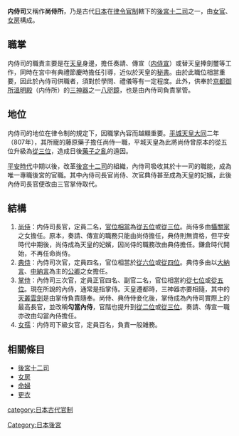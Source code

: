 '''内侍司'''又稱作'''尚侍所'''，乃是古代[[日本|日本]]在[[日本古代職官|律令官制]]轄下的[[後宮十二司|後宮十二司]]之一，由[[女官|女官]]、[[女房|女房]]構成。

== 職掌 ==
内侍司的職責主要是在[[天皇|天皇]]身邊，擔任奏請、傳宣（[[内侍宣|内侍宣]]）或替天皇捧劍璽等工作，同時在宮中有典禮節慶時擔任引導，近似於天皇的[[秘書|秘書]]。由於此職位相當重要，因此於內侍司供職者，須對於學問、禮儀等有一定程度。此外，供奉於[[京都御所|京都御所]][[溫明殿|溫明殿]]（内侍所）的[[三神器|三神器]]之一[[八咫鏡|八咫鏡]]，也是由內侍司負責掌管。

== 地位 ==
内侍司的地位在律令制的規定下，因職掌內容而越顯重要。[[平城天皇|平城天皇]][[大同_(日本)|大同]]二年（807年），其所寵的藤原藥子擔任尚侍一職，平城天皇為此將尚侍曾原本的從五位升級為[[從三位|從三位]]，造成日後[[藥子之亂|藥子之亂]]的遠因。

[[平安時代|平安時代]]中期以後，改革[[後宮十二司|後宮十二司]]的組織，內侍司吸收其於十一司的職能，成為唯一專職後宮的官職。其中內侍司長官尚侍、次官典侍甚至成為天皇的妃嬪，此後內侍司長官便改由三官掌侍取代。

== 結構 ==
# [[尚侍|尚侍]]：内侍司長官，定員二名，[[官位相當|官位相當]]為[[從五位|從五位]]或[[從三位|從三位]]。尚侍多由[[攝關家|攝關家]]之女擔任。原本，奏請、傳宣的職務只能由尚侍擔任，典侍則無資格，但平安時代中期後，尚侍成為天皇的妃嬪，因尚侍的職務改由典侍擔任。鎌倉時代開始，不再任命尚侍。
# [[典侍|典侍]]：內侍司次官，定員四名，官位相當於[[從六位|從六位]]或[[從四位|從四位]]。典侍多由以[[大納言|大納言]]、[[中納言|中納言]]為主的[[公卿|公卿]]之女擔任。
# [[掌侍|掌侍]]：內侍司三次官，定員正官四名、副官二名，官位相當約[[從七位|從七位]]或[[從五位|從五位]]。現在所說的內侍，通常是指掌侍。天皇遷都時，三神器亦要相隨，其中的[[天叢雲劍|天叢雲劍]]是由掌侍負責隨奉。尚侍、典侍侍妾化後，掌侍成為內侍司實際上的最高長官，並改稱'''勾當內侍'''，官階也提升到[[從二位|從二位]]或[[從三位|從三位]]。奏請、傳宣一職亦改由勾當內侍擔任。
# [[女孺|女孺]]：内侍司下級女官，定員百名，負責一般雑務。

== 相關條目 ==
* [[後宮十二司|後宮十二司]]
* [[女房|女房]]
* [[命婦|命婦]]
* [[更衣_(職官)|更衣]]

[[category:日本古代官制|category:日本古代官制]]
[[Category:日本後宮|Category:日本後宮]]